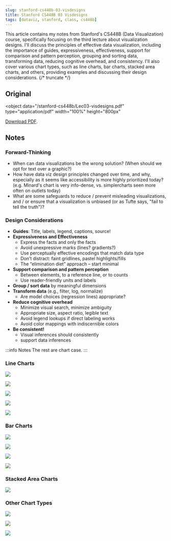 ```yaml
---
slug: stanford-cs448b-03-visdesigns
title: Stanford CS448B 03 Visdesigns
tags: [dataviz, stanford, class, cs448b]
---
```


This article contains my notes from Stanford's CS448B (Data Visualization) course, specifically focusing on the third lecture about visualization designs. I'll discuss the principles of effective data visualization, including the importance of guides, expressiveness, effectiveness, support for comparison and pattern perception, grouping and sorting data, transforming data, reducing cognitive overhead, and consistency. I'll also cover various chart types, such as line charts, bar charts, stacked area charts, and others, providing examples and discussing their design considerations.
{/* truncate */}

## Original

<object
  data="/stanford-cs448b/Lec03-visdesigns.pdf"
  type="application/pdf"
  width="100%"
  height="800px"
>
  <a href="/stanford-cs448b/Lec03-visdesigns.pdf">Download PDF</a>.
</object>

## Notes

### Forward-Thinking

- When can data visualizations be the wrong solution? (When should we opt for text over a
  graphic?)
- How have data viz design principles changed over time, and why, especially as it seems like
  accessibility is more highly prioritized today? (e.g. Minard's chart is very info-dense, vs.
  simplercharts seen more often on outlets today)
- What are some safeguards to reduce / prevent misleading visualizations, and / or ensure
  that a visualization is unbiased (or as Tufte says, "fail to tell the truth")?

### Design Considerations

- **Guides**: Title, labels, legend, captions, source!
- **Expressiveness and Effectiveness**
  - Express the facts and only the facts
  - Avoid unexpressive marks (lines? gradients?)
  - Use perceptually effective encodings that match data type
  - Don’t distract: faint gridlines, pastel highlights/fills
  - The “elimination diet” approach – start minimal
- **Support comparison and pattern perception**
  - Between elements, to a reference line, or to counts
  - Use reader-friendly units and labels
- **Group / sort data** by meaningful dimensions
- **Transform data** (e.g., filter, log, normalize)
  - Are model choices (regression lines) appropriate?
- **Reduce cognitive overhead**
  - Minimize visual search, minimize ambiguity
  - Appropriate size, aspect ratio, legible text
  - Avoid legend lookups if direct labeling works
  - Avoid color mappings with indiscernible colors
- **Be consistent!**
  - Visual inferences should consistently
  - support data inferences

:::info Notes
The rest are chart case.
:::

### Line Charts

![](https://kitee-1301346990.cos.ap-nanjing.myqcloud.com/Obsidian/202409231705412.png?imageSlim)

![](https://kitee-1301346990.cos.ap-nanjing.myqcloud.com/Obsidian/202409231705666.png?imageSlim)

![](https://kitee-1301346990.cos.ap-nanjing.myqcloud.com/Obsidian/202409231705312.png?imageSlim)

![](https://kitee-1301346990.cos.ap-nanjing.myqcloud.com/Obsidian/202409231706308.png?imageSlim)

![](https://kitee-1301346990.cos.ap-nanjing.myqcloud.com/Obsidian/202409231706259.png?imageSlim)

### Bar Charts

![](https://kitee-1301346990.cos.ap-nanjing.myqcloud.com/Obsidian/202409231707027.png?imageSlim)

![](https://kitee-1301346990.cos.ap-nanjing.myqcloud.com/Obsidian/202409231707930.png?imageSlim)

![](https://kitee-1301346990.cos.ap-nanjing.myqcloud.com/Obsidian/202409231707513.png?imageSlim)

![](https://kitee-1301346990.cos.ap-nanjing.myqcloud.com/Obsidian/202409231708518.png?imageSlim)

### Stacked Area Charts

![](https://kitee-1301346990.cos.ap-nanjing.myqcloud.com/Obsidian/202409231708520.png?imageSlim)

### Other Chart Types

![](https://kitee-1301346990.cos.ap-nanjing.myqcloud.com/Obsidian/202409231709558.png?imageSlim)

![](https://kitee-1301346990.cos.ap-nanjing.myqcloud.com/Obsidian/202409231709966.png?imageSlim)

![](https://kitee-1301346990.cos.ap-nanjing.myqcloud.com/Obsidian/202409231710306.png?imageSlim)
